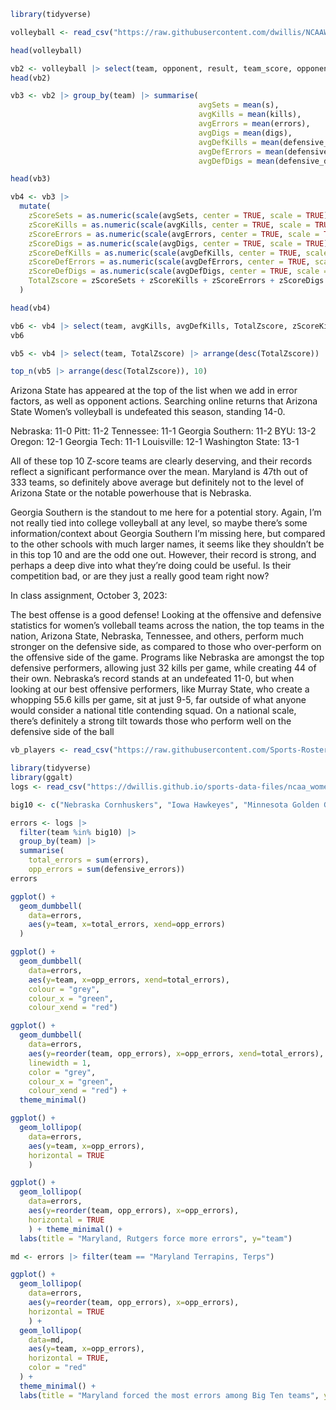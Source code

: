 ```r
library(tidyverse)
```

```r
volleyball <- read_csv("https://raw.githubusercontent.com/dwillis/NCAAWomensVolleyballData/main/data/ncaa_womens_volleyball_matchstats_2023.csv")
```
```r
head(volleyball)
```

```r
vb2 <- volleyball |> select(team, opponent, result, team_score, opponent_score, s, kills, errors, digs, defensive_kills, defensive_errors, defensive_digs)
head(vb2)
```

```r
vb3 <- vb2 |> group_by(team) |> summarise(
                                          avgSets = mean(s),
                                          avgKills = mean(kills),
                                          avgErrors = mean(errors),
                                          avgDigs = mean(digs),
                                          avgDefKills = mean(defensive_kills),
                                          avgDefErrors = mean(defensive_errors),
                                          avgDefDigs = mean(defensive_digs))

head(vb3)
```

```r
vb4 <- vb3 |> 
  mutate(
    zScoreSets = as.numeric(scale(avgSets, center = TRUE, scale = TRUE)) * -1,
    zScoreKills = as.numeric(scale(avgKills, center = TRUE, scale = TRUE)),
    zScoreErrors = as.numeric(scale(avgErrors, center = TRUE, scale = TRUE)) * -1,
    zScoreDigs = as.numeric(scale(avgDigs, center = TRUE, scale = TRUE)),
    zScoreDefKills = as.numeric(scale(avgDefKills, center = TRUE, scale = TRUE)) * -1,
    zScoreDefErrors = as.numeric(scale(avgDefErrors, center = TRUE, scale = TRUE)),
    zScoreDefDigs = as.numeric(scale(avgDefDigs, center = TRUE, scale = TRUE)) * -1,
    TotalZscore = zScoreSets + zScoreKills + zScoreErrors + zScoreDigs + zScoreDefKills + zScoreDefErrors + zScoreDefDigs
  )

head(vb4)
```
```r
vb6 <- vb4 |> select(team, avgKills, avgDefKills, TotalZscore, zScoreKills, zScoreDefKills) |> arrange(desc(avgKills))
vb6
```



```r
vb5 <- vb4 |> select(team, TotalZscore) |> arrange(desc(TotalZscore))

top_n(vb5 |> arrange(desc(TotalZscore)), 10)


```

Arizona State has appeared at the top of the list when we add in error factors, as well as opponent actions. Searching online returns that Arizona State Women's volleyball is undefeated this season, standing 14-0. 

Nebraska: 11-0
Pitt: 11-2
Tennessee: 11-1
Georgia Southern: 11-2
BYU: 13-2
Oregon: 12-1
Georgia Tech: 11-1
Louisville: 12-1
Washington State: 13-1

All of these top 10 Z-score teams are clearly deserving, and their records reflect a significant performance over the mean. Maryland is 47th out of 333 teams, so definitely above average but definitely not to the level of Arizona State or the notable powerhouse that is Nebraska.

Georgia Southern is the standout to me here for a potential story. Again, I'm not really tied into college volleyball at any level, so maybe there's some information/context about Georgia Southern I'm missing here, but compared to the other schools with much larger names, it seems like they shouldn't be in this top 10 and are the odd one out. However, their record is strong, and perhaps a deep dive into what they're doing could be useful. Is their competition bad, or are they just a really good team right now?

In class assignment, October 3, 2023:

The best offense is a good defense! Looking at the offensive and defensive statistics for women's volleball teams across the nation, the top teams in the nation, Arizona State, Nebraska, Tennessee, and others, perform much stronger on the defensive side, as compared to those who over-perform on the offensive side of the game. Programs like Nebraska are amongst the top defensive performers, allowing just 32 kills per game, while creating 44 of their own. Nebraska's record stands at an undefeated 11-0, but when looking at our best offensive performers, like Murray State, who create a whopping 55.6 kills per game, sit at just 9-5, far outside of what anyone would consider a national title contending squad. On a national scale, there's definitely a strong tilt towards those who perform well on the defensive side of the ball

```r
vb_players <- read_csv("https://raw.githubusercontent.com/Sports-Roster-Data/womens-volleyball/main/vb_rosters_2023_24.csv")
```


```r
library(tidyverse)
library(ggalt)
logs <- read_csv("https://dwillis.github.io/sports-data-files/ncaa_womens_volleyball_matchstats_2022.csv")
```

```r
big10 <- c("Nebraska Cornhuskers", "Iowa Hawkeyes", "Minnesota Golden Gophers", "Illinois Fighting Illini", "Northwestern Wildcats", "Wisconsin Badgers", "Indiana Hoosiers", "Purdue Boilermakers", "Ohio St. Buckeyes", "Michigan Wolverines", "Michigan St. Spartans", "Penn St. Nittany Lions", "Rutgers Scarlet Knights", "Maryland Terrapins, Terps")

errors <- logs |>
  filter(team %in% big10) |> 
  group_by(team) |> 
  summarise(
    total_errors = sum(errors), 
    opp_errors = sum(defensive_errors))
errors
```

```r
ggplot() + 
  geom_dumbbell(
    data=errors, 
    aes(y=team, x=total_errors, xend=opp_errors)
  )
```

```r
ggplot() + 
  geom_dumbbell(
    data=errors, 
    aes(y=team, x=opp_errors, xend=total_errors),
    colour = "grey",
    colour_x = "green",
    colour_xend = "red")
```

```r
ggplot() + 
  geom_dumbbell(
    data=errors, 
    aes(y=reorder(team, opp_errors), x=opp_errors, xend=total_errors),
    linewidth = 1,
    color = "grey",
    colour_x = "green",
    colour_xend = "red") + 
  theme_minimal()
```

```r
ggplot() + 
  geom_lollipop(
    data=errors, 
    aes(y=team, x=opp_errors), 
    horizontal = TRUE
    )
```

```r
ggplot() + 
  geom_lollipop(
    data=errors, 
    aes(y=reorder(team, opp_errors), x=opp_errors), 
    horizontal = TRUE
    ) + theme_minimal() + 
  labs(title = "Maryland, Rutgers force more errors", y="team")
```

```r
md <- errors |> filter(team == "Maryland Terrapins, Terps")

ggplot() + 
  geom_lollipop(
    data=errors, 
    aes(y=reorder(team, opp_errors), x=opp_errors), 
    horizontal = TRUE
    ) + 
  geom_lollipop(
    data=md,
    aes(y=team, x=opp_errors),
    horizontal = TRUE,
    color = "red"
  ) + 
  theme_minimal() + 
  labs(title = "Maryland forced the most errors among Big Ten teams", y="team")
```

